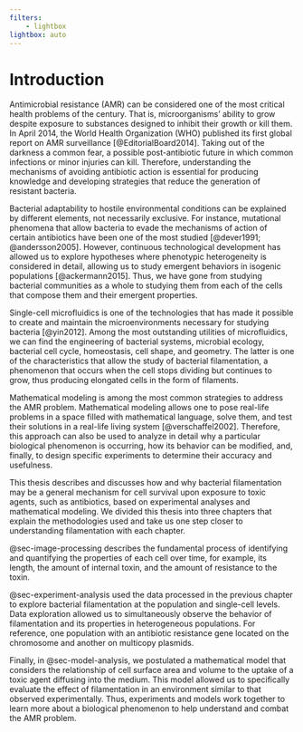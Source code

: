 ```yaml
---
filters: 
    - lightbox
lightbox: auto
---
```


# Introduction {#sec-introduction .unnumbered}

Antimicrobial resistance (AMR) can be considered one of the most
critical health problems of the century. That is, microorganisms'
ability to grow despite exposure to substances designed to inhibit their
growth or kill them. In April 2014, the World Health Organization (WHO)
published its first global report on AMR surveillance
[@EditorialBoard2014]. Taking out of the darkness a common fear, a
possible post-antibiotic future in which common infections or minor
injuries can kill. Therefore, understanding the mechanisms of avoiding
antibiotic action is essential for producing knowledge and developing
strategies that reduce the generation of resistant bacteria.

Bacterial adaptability to hostile environmental conditions can be
explained by different elements, not necessarily exclusive. For
instance, mutational phenomena that allow bacteria to evade the
mechanisms of action of certain antibiotics have been one of the most
studied [@dever1991; @andersson2005]. However, continuous technological
development has allowed us to explore hypotheses where phenotypic
heterogeneity is considered in detail, allowing us to study emergent
behaviors in isogenic populations [@ackermann2015]. Thus, we have gone
from studying bacterial communities as a whole to studying them from
each of the cells that compose them and their emergent properties.

Single-cell microfluidics is one of the technologies that has made it
possible to create and maintain the microenvironments necessary for
studying bacteria [@yin2012]. Among the most outstanding utilities of
microfluidics, we can find the engineering of bacterial systems,
microbial ecology, bacterial cell cycle, homeostasis, cell shape, and
geometry. The latter is one of the characteristics that allow the study
of bacterial filamentation, a phenomenon that occurs when the cell stops
dividing but continues to grow, thus producing elongated cells in the
form of filaments.

Mathematical modeling is among the most common strategies to address the
AMR problem. Mathematical modeling allows one to pose real-life problems
in a space filled with mathematical language, solve them, and test their
solutions in a real-life living system [@verschaffel2002]. Therefore,
this approach can also be used to analyze in detail why a particular
biological phenomenon is occurring, how its behavior can be modified,
and, finally, to design specific experiments to determine their accuracy
and usefulness.

This thesis describes and discusses how and why bacterial filamentation
may be a general mechanism for cell survival upon exposure to toxic
agents, such as antibiotics, based on experimental analyses and
mathematical modeling. We divided this thesis into three chapters that
explain the methodologies used and take us one step closer to
understanding filamentation with each chapter.

@sec-image-processing describes the fundamental process of identifying
and quantifying the properties of each cell over time, for example, its
length, the amount of internal toxin, and the amount of resistance to
the toxin.

@sec-experiment-analysis used the data processed in the previous chapter
to explore bacterial filamentation at the population and single-cell
levels. Data exploration allowed us to simultaneously observe the
behavior of filamentation and its properties in heterogeneous
populations. For reference, one population with an antibiotic resistance
gene located on the chromosome and another on multicopy plasmids.

Finally, in @sec-model-analysis, we postulated a mathematical model that
considers the relationship of cell surface area and volume to the uptake
of a toxic agent diffusing into the medium. This model allowed us to
specifically evaluate the effect of filamentation in an environment
similar to that observed experimentally. Thus, experiments and models
work together to learn more about a biological phenomenon to help
understand and combat the AMR problem.
